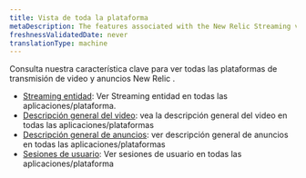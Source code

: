 ```yaml
---
title: Vista de toda la plataforma
metaDescription: The features associated with the New Relic Streaming video & ads.
freshnessValidatedDate: never
translationType: machine
---
```


Consulta nuestra característica clave para ver todas las plataformas de transmisión de video y anuncios New Relic .

* [Streaming entidad](/docs/streaming-video-&-ads/view-data-in-newrelic/streaming-video-&-ads-all-platform-view/streaming-entities): Ver Streaming entidad en todas las aplicaciones/plataforma.
* [Descripción general del video](/docs/streaming-video-&-ads/view-data-in-newrelic/streaming-video-&-ads-all-platform-view/video-overview): vea la descripción general del video en todas las aplicaciones/plataformas
* [Descripción general de anuncios](/docs/streaming-video-&-ads/view-data-in-newrelic/streaming-video-&-ads-all-platform-view/ad-overview): ver descripción general de anuncios en todas las aplicaciones/plataformas
* [Sesiones de usuario](/docs/streaming-video-&-ads/view-data-in-newrelic/streaming-video-&-ads-all-platform-view/user-sessions): Ver sesiones de usuario en todas las aplicaciones/plataforma